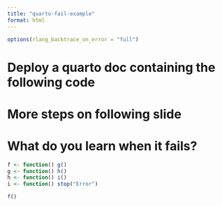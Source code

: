 ```yaml
---
title: "quarto-fail-example"
format: html
---
```

```r
options(rlang_backtrace_on_error = "full")
```

# Deploy a quarto doc containing the following code
# More steps on following slide
# What do you learn when it fails?
```r
f <- function() g()
g <- function() h()
h <- function() i()
i <- function() stop("Error")
```
```r
f()
```